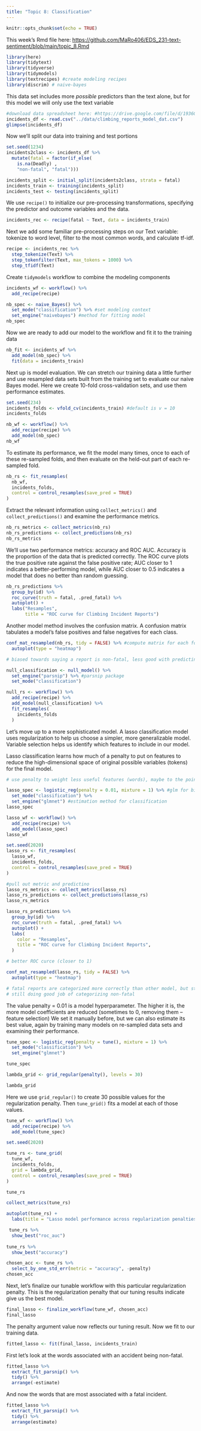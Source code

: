 ```yaml
---
title: "Topic 8: Classification"
---
```


```r
knitr::opts_chunk$set(echo = TRUE)
```

This week's Rmd file here: <https://github.com/MaRo406/EDS_231-text-sentiment/blob/main/topic_8.Rmd>

```r
library(here)
library(tidytext)
library(tidyverse)
library(tidymodels)
library(textrecipes) #create modeling recipes
library(discrim) # naive-bayes
```

This data set includes more *possible* predictors than the text alone, but for this model we will only use the text variable

```r
#download data spreadsheet here: #https://drive.google.com/file/d/1936GbWMjswqrOJuKfwik5vNmd0N4hPGF/view?usp=sharing
incidents_df <- read.csv("../data/climbing_reports_model_dat.csv")
glimpse(incidents_df)
```

Now we'll split our data into training and test portions

```r
set.seed(1234)
incidents2class <- incidents_df %>%
  mutate(fatal = factor(if_else(
    is.na(Deadly) ,
    "non-fatal", "fatal")))

incidents_split <- initial_split(incidents2class, strata = fatal)
incidents_train <- training(incidents_split)
incidents_test <- testing(incidents_split)
```

We use `recipe()` to initialize our pre-processing transformations, specifying the predictor and outcome variables and the data.

```r
incidents_rec <- recipe(fatal ~ Text, data = incidents_train)
```

Next we add some familiar pre-processing steps on our Text variable: tokenize to word level, filter to the most common words, and calculate tf-idf.

```r
recipe <- incidents_rec %>%
  step_tokenize(Text) %>%
  step_tokenfilter(Text, max_tokens = 1000) %>%
  step_tfidf(Text) 
```

Create `tidymodels` workflow to combine the modeling components

```r
incidents_wf <- workflow() %>%
  add_recipe(recipe)
```

```r
nb_spec <- naive_Bayes() %>%
  set_mode("classification") %>% #set modeling context
  set_engine("naivebayes") #method for fitting model
nb_spec
```

Now we are ready to add our model to the workflow and fit it to the training data

```r
nb_fit <- incidents_wf %>%
  add_model(nb_spec) %>%
  fit(data = incidents_train)
```

Next up is model evaluation. We can stretch our training data a little further and use resampled data sets built from the training set to evaluate our naive Bayes model. Here we create 10-fold cross-validation sets, and use them performance estimates.

```r
set.seed(234)
incidents_folds <- vfold_cv(incidents_train) #default is v = 10
incidents_folds
```

```r
nb_wf <- workflow() %>%
  add_recipe(recipe) %>%
  add_model(nb_spec)
nb_wf
```

To estimate its performance, we fit the model many times, once to each of these re-sampled folds, and then evaluate on the held-out part of each re-sampled fold.

```r
nb_rs <- fit_resamples(
  nb_wf,
  incidents_folds,
  control = control_resamples(save_pred = TRUE)
)
```

Extract the relevant information using `collect_metrics()` and `collect_predictions()` and examine the performance metrics.

```r
nb_rs_metrics <- collect_metrics(nb_rs)
nb_rs_predictions <- collect_predictions(nb_rs)
nb_rs_metrics
```

We'll use two performance metrics: accuracy and ROC AUC.
Accuracy is the proportion of the data that is predicted correctly. 
The ROC curve plots the true positive rate against the false positive rate; AUC closer to 1 indicates a better-performing model, while AUC closer to 0.5 indicates a model that does no better than random guessing.

```r
nb_rs_predictions %>%
  group_by(id) %>%
  roc_curve(truth = fatal, .pred_fatal) %>%
  autoplot() +
  labs("Resamples",
       title = "ROC curve for Climbing Incident Reports")
```

Another model method involves the confusion matrix. A confusion matrix tabulates a model's false positives and false negatives for each class.

```r
conf_mat_resampled(nb_rs, tidy = FALSE) %>% #compute matrix for each fold then average
  autoplot(type = "heatmap")

# biased towards saying a report is non-fatal, less good with predicting fatal reports (which is what we'd want to be more accurate about)
```

```r
null_classification <- null_model() %>%
  set_engine("parsnip") %>% #parsnip package
  set_mode("classification")

null_rs <- workflow() %>%
  add_recipe(recipe) %>%
  add_model(null_classification) %>%
  fit_resamples(
    incidents_folds
  )
```

Let's move up to a more sophisticated model. A lasso classification model uses regularization to help us choose a simpler, more generalizable model.  Variable selection helps us identify which features to include in our model.

Lasso classification learns how much of a penalty to put on features to reduce the high-dimensional space of original possible variables (tokens) for the final model.

```r
# use penalty to weight less useful features (words), maybe to the point of excluding not useful ones in predicting correctly

lasso_spec <- logistic_reg(penalty = 0.01, mixture = 1) %>% #glm for binary outcomes
  set_mode("classification") %>%
  set_engine("glmnet") #estimation method for classification
lasso_spec
```

```r
lasso_wf <- workflow() %>%
  add_recipe(recipe) %>%
  add_model(lasso_spec)
lasso_wf
```

```r
set.seed(2020)
lasso_rs <- fit_resamples(
  lasso_wf,
  incidents_folds,
  control = control_resamples(save_pred = TRUE)
)

#pull out metric and predictino
lasso_rs_metrics <- collect_metrics(lasso_rs)
lasso_rs_predictions <- collect_predictions(lasso_rs)
lasso_rs_metrics
```

```r
lasso_rs_predictions %>%
  group_by(id) %>%
  roc_curve(truth = fatal, .pred_fatal) %>%
  autoplot() +
  labs(
    color = "Resamples",
    title = "ROC curve for Climbing Incident Reports",
  )

# better ROC curce (closer to 1)
```

```r
conf_mat_resampled(lasso_rs, tidy = FALSE) %>%
  autoplot(type = "heatmap")

# fatal reports are categorized more correctly than other model, but still not great
# still doing good job of categorizing non-fatal
```

The value penalty = 0.01 is a model hyperparameter. The higher it is, the more model coefficients are reduced (sometimes to 0, removing them -- feature selection) We set it manually before, but we can also estimate its best value, again by training many models on re-sampled data sets and examining their performance.

```r
tune_spec <- logistic_reg(penalty = tune(), mixture = 1) %>%
  set_mode("classification") %>%
  set_engine("glmnet")

tune_spec
```

```r
lambda_grid <- grid_regular(penalty(), levels = 30)

lambda_grid
```

Here we use `grid_regular()` to create 30 possible values for the regularization penalty. Then `tune_grid()` fits a model at each of those values.

```r
tune_wf <- workflow() %>%
  add_recipe(recipe) %>%
  add_model(tune_spec)

set.seed(2020)

tune_rs <- tune_grid(
  tune_wf,
  incidents_folds,
  grid = lambda_grid,
  control = control_resamples(save_pred = TRUE)
)

tune_rs
```

```r
collect_metrics(tune_rs)
```

```r
autoplot(tune_rs) +
  labs(title = "Lasso model performance across regularization penalties")
```

```r
 tune_rs %>%
  show_best("roc_auc")
  
tune_rs %>%
  show_best("accuracy")

chosen_acc <- tune_rs %>%
  select_by_one_std_err(metric = "accuracy", -penalty)
chosen_acc
```

Next, let's finalize our tunable workflow with this particular regularization penalty. This is the regularization penalty that our tuning results indicate give us the best model.

```r
final_lasso <- finalize_workflow(tune_wf, chosen_acc)
final_lasso
```

The penalty argument value now reflects our tuning result. Now we fit to our training data.

```r
fitted_lasso <- fit(final_lasso, incidents_train)
```

First let's look at the words associated with an accident being non-fatal.

```r
fitted_lasso %>%
  extract_fit_parsnip() %>%
  tidy() %>%
  arrange(-estimate)
```

And now the words that are most associated with a fatal incident.

```r
fitted_lasso %>%
  extract_fit_parsnip() %>%
  tidy() %>%
  arrange(estimate)
```
